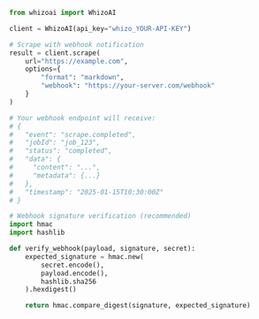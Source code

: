 ```python Webhooks
from whizoai import WhizoAI

client = WhizoAI(api_key="whizo_YOUR-API-KEY")

# Scrape with webhook notification
result = client.scrape(
    url="https://example.com",
    options={
        "format": "markdown",
        "webhook": "https://your-server.com/webhook"
    }
)

# Your webhook endpoint will receive:
# {
#   "event": "scrape.completed",
#   "jobId": "job_123",
#   "status": "completed",
#   "data": {
#     "content": "...",
#     "metadata": {...}
#   },
#   "timestamp": "2025-01-15T10:30:00Z"
# }

# Webhook signature verification (recommended)
import hmac
import hashlib

def verify_webhook(payload, signature, secret):
    expected_signature = hmac.new(
        secret.encode(),
        payload.encode(),
        hashlib.sha256
    ).hexdigest()

    return hmac.compare_digest(signature, expected_signature)
```
